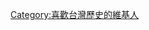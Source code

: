 {{Userbox
  |border-c = #000000
  |border-s = 1
  |id-c     = #ffffff
  |id-s     = 12
  |id-fc    = #000000
  |info-s   = 9
  |info-fc  = #000000
  |id       = [[File:L' Isle Formosa.png|55px]]
  |info     = 这个用戶喜歡研究'''[[台灣历史]]'''。
}}

[[Category:喜歡台灣歷史的維基人]]